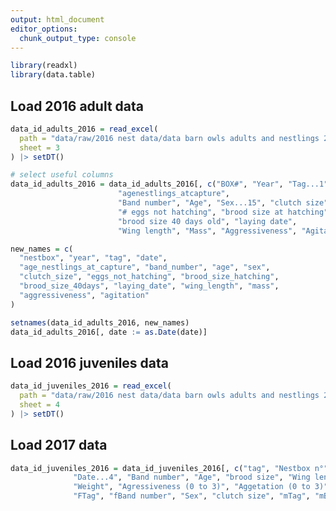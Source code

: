 ```yaml
---
output: html_document
editor_options: 
  chunk_output_type: console
---
```


```r
library(readxl)
library(data.table)
```

## Load 2016 adult data

```r
data_id_adults_2016 = read_excel(
  path = "data/raw/2016 nest data/data barn owls adults and nestlings 2016.xlsx", 
  sheet = 3
) |> setDT()
```

```r
# select useful columns
data_id_adults_2016 = data_id_adults_2016[, c("BOX#", "Year", "Tag...1", "Date",
                        "agenestlings_atcapture",
                        "Band number", "Age", "Sex...15", "clutch size",
                        "# eggs not hatching", "brood size at hatching",
                        "brood size 40 days old", "laying date", 
                        "Wing length", "Mass", "Aggressiveness", "Agitation")]
```

```r
new_names = c(
  "nestbox", "year", "tag", "date",
  "age_nestlings_at_capture", "band_number", "age", "sex",
  "clutch_size", "eggs_not_hatching", "brood_size_hatching",
  "brood_size_40days", "laying_date", "wing_length", "mass",
  "aggressiveness", "agitation"
)

setnames(data_id_adults_2016, new_names)
data_id_adults_2016[, date := as.Date(date)]
```

## Load 2016 juveniles data

```r
data_id_juveniles_2016 = read_excel(
  path = "data/raw/2016 nest data/data barn owls adults and nestlings 2016.xlsx", 
  sheet = 4
) |> setDT()
```


## Load 2017 data

```r
data_id_juveniles_2016 = data_id_juveniles_2016[, c("tag", "Nestbox n°",
              "Date...4", "Band number", "Age", "brood size", "Wing length",
              "Weight", "Agressiveness (0 to 3)", "Aggetation (0 to 3)",
              "FTag", "fBand number", "Sex", "clutch size", "mTag", "mBand number") ]
```

